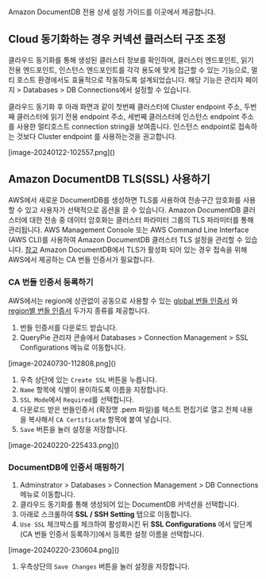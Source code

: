 
<Callout type="info">
Amazon DocumentDB 전용 상세 설정 가이드를 이곳에서 제공합니다. 
</Callout>

## Cloud 동기화하는 경우 커넥션 클러스터 구조 조정
클라우드 동기화를 통해 생성된 클러스터 정보를 확인하며, 클러스터 엔드포인트, 읽기 전용 엔드포인트, 인스턴스 엔드포인트를 각각 용도에 맞게 접근할 수 있는 기능으로, 멀티 호스트 환경에서도 효율적으로 작동하도록 설계되었습니다. 해당 기능은 관리자 페이지 &gt; Databases &gt; DB Connections에서 설정할 수 있습니다.

클라우드 동기화 후 아래 화면과 같이 첫번째 클러스터에 Cluster endpoint 주소, 두번째 클러스터에 읽기 전용 endpoint 주소, 세번째 클러스터에 인스턴스 endpoint 주소를 사용한 멀티호스트 connection string을 보여줍니다. 인스턴스 endpoint로 접속하는 것보다 Cluster endpoint 를 사용하는것을 권고합니다.

<p align="center">
<div>[image-20240122-102557.png]()</div>
</p>

## Amazon DocumentDB TLS(SSL) 사용하기
AWS에서 새로운 DocumentDB를 생성하면 TLS를 사용하여 전송구간 암호화를 사용할 수 있고 사용자가 선택적으로 옵션을 끌 수 있습니다. Amazon DocumentDB 클러스터에 대한 전송 중 데이터 암호화는 클러스터 파라미터 그룹의 TLS 파라미터를 통해 관리됩니다. AWS Management Console 또는 AWS Command Line Interface (AWS CLI)를 사용하여 Amazon DocumentDB 클러스터 TLS 설정을 관리할 수 있습니다. [참고](https://docs.aws.amazon.com/ko_kr/documentdb/latest/developerguide/security.encryption.ssl.html#security.encryption.ssl.managing)  Amazon DocumentDB에서 TLS가 활성화 되어 있는 경우 접속을 위해 AWS에서 제공하는 CA 번들 인증서가 필요합니다.

### CA 번들 인증서 등록하기
AWS에서는 region에 상관없이 공동으로 사용할 수 있는 [global 번들 인증서](https://docs.aws.amazon.com/ko_kr/AmazonRDS/latest/UserGuide/UsingWithRDS.SSL.html#UsingWithRDS.SSL.CertificatesAllRegions) 와 [region별 번들 인증서](https://docs.aws.amazon.com/ko_kr/AmazonRDS/latest/UserGuide/UsingWithRDS.SSL.html#UsingWithRDS.SSL.RegionCertificates) 두가지 종류를 제공합니다.

1. 번들 인증서를 다운로드 받습니다.
2. QueryPie 관리자 콘솔에서 Databases &gt; Connection Management &gt; SSL Configurations 메뉴로 이동합니다.

<p align="center">
<div>[image-20240730-112808.png]()</div>
</p>

1. 우측 상단에 있는 `Create SSL` 버튼을 누릅니다.
2. `Name` 항목에 식별이 용이하도록 이름을 지정합니다.
3. `SSL Mode`에서 `Required`를 선택합니다.
4. 다운로드 받은 번들인증서 (확장명 .pem 파일)를 텍스트 편집기로 열고 전체 내용을 복사해서 `CA Certificate` 항목에 붙여 넣습니다.
5. `Save` 버튼을 눌러 설정을 저장합니다.

<p align="center">
<div>[image-20240220-225433.png]()</div>
</p>

### DocumentDB에 인증서 매핑하기
1. Adminstrator &gt; Databases &gt; Connection Management &gt; DB Connections 메뉴로 이동합니다.
2. 클라우드 동기화를 통해 생성되어 있는 DocumentDB 커넥션을 선택합니다.
3. 아래로 스크롤하여  **SSL / SSH Setting**  탭으로 이동합니다.
4. `Use SSL` 체크박스를 체크하여 활성화시킨 뒤  **SSL Configurations** 에서 앞단계(CA 번들 인증서 등록하기)에서 등록한 설정 이름을 선택합니다.

<p align="center">
<div>[image-20240220-230604.png]()</div>
</p>

1. 우측상단의 `Save Changes` 버튼을 눌러 설정을 저장합니다.
